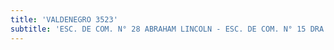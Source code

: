 ```yaml
---
title: 'VALDENEGRO 3523'
subtitle: 'ESC. DE COM. N° 28 ABRAHAM LINCOLN - ESC. DE COM. N° 15 DRA. CECILIA GRIERSON'
---
```



